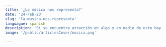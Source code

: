 ```yaml
---
title: '¿La música nos representa?'
date: '24-Feb-23'
slug: 'la-musica-nos-representa'
languague: spanish
description: 'Si se encuentra atracción en algo y en medio de esto hay obstáculos, la atracción se potenciará; el deleite es mayor cuando lo que se pretende es prohibido o el camino para obtenerlo no está del todo libre.'
image: '/public/articlesCover/musica.png' 

---
```


<Title content={'¿La música nos representa?'} />

<P>
  Música en estados de redes sociales, música en posts de redes sociales, música para hacer ejercicio, música para trabajar, música para estar triste, música para bañarse, y así, se podría seguir listando un sinnúmero de actividades en donde la música está presente; casi que se podría afirmar que <b> nosotros somos su compañía y no ella la nuestra.</b>
  <br/>

Evidentemente, no hay duda de que la música se ha convertido en una parte fundamental de nuestro diario vivir y que incluso la actividad más banal puede parece un poco mejor desde que esté sonando alguna de tus canciones favoritas y es en este instante, donde se cree que para cada momento que vivimos existe una canción, es en el que se vale preguntar <b> ¿La música representa lo que somos?.</b>

  <br/>

Claramente cuando se cuestiona esto, no solo se considera nuestro gusto por canciones específicas, pues alguien que sea fan de Christian Nodal puede gustar de una o varias canciones de Daft Punk pero no significa que se represente con este tipo de música.

  <br/>

Hay canciones para cada momento y las hay de todos los géneros, desde ranchera hasta metal, pero justamente esa diferencia es la que permite observar la relación que puede haber entre nuestra personalidad y nuestros gustos musicales.

  <br/>

Las personas buscan reflejar su identidad por medio de distintas maneras, ya sea en los lugares que frecuenta, la ropa que viste o, claramente, la música. Sin embargo, hay que aclarar que esto es una relación unidireccional; es decir, <b>los géneros musicales se convierten en favoritos con base en nuestra personalidad y no al revés</b>, nos dejamos conquistar de aquella música con la que nos sentimos identificados; <b>esta es la razón por la que cuando ofenden tus gustos musicales te sientes atacado.</b>

  <br/>

Pero no es solamente por los componentes que tiene la música como la melodía, el ritmo, la letra y demás, que conectamos con ella, también influyen los intérpretes de esta.

  <br/>

David M Greenberg, un investigador en la universidad de Bar-Ilan y Cambridge confirma esto, pues afirma lo siguiente <b> "Cuando las personas escuchan música, son conducidos por lo similares que los artistas son a ellos".</b> Y esto hace algo de sentido, pues seguramente el o la artista que hace la música que nos gusta, también se identifica con ese género musical y por ende tiene una personalidad similar a la nuestra.

  <br/>

Así que se podría decir que efectivamente el gusto musical refleja algo de nuestra personalidad, claramente no en su totalidad, pero sí nos puede dar una pincelada de lo que podríamos encontrar en las personas; así que <b> antes de conocer a alguien no estaría mal pedirle que te enseñe su Spotify </b>

</P>

<ShareWith slug={'lo-mas-rico-es-prohibido'}/>
